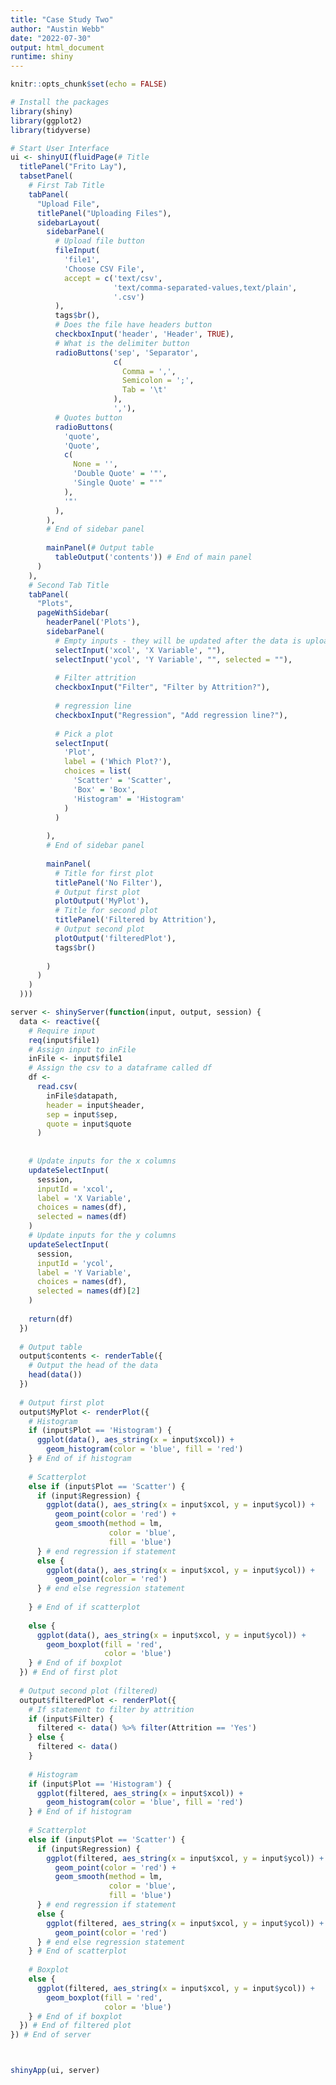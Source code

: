 ```yaml
---
title: "Case Study Two"
author: "Austin Webb"
date: "2022-07-30"
output: html_document
runtime: shiny
---
```


```r
knitr::opts_chunk$set(echo = FALSE)
```


```r

# Install the packages
library(shiny)
library(ggplot2)
library(tidyverse)

# Start User Interface
ui <- shinyUI(fluidPage(# Title
  titlePanel("Frito Lay"),
  tabsetPanel(
    # First Tab Title
    tabPanel(
      "Upload File",
      titlePanel("Uploading Files"),
      sidebarLayout(
        sidebarPanel(
          # Upload file button
          fileInput(
            'file1',
            'Choose CSV File',
            accept = c('text/csv',
                       'text/comma-separated-values,text/plain',
                       '.csv')
          ),
          tags$br(),
          # Does the file have headers button
          checkboxInput('header', 'Header', TRUE),
          # What is the delimiter button
          radioButtons('sep', 'Separator',
                       c(
                         Comma = ',',
                         Semicolon = ';',
                         Tab = '\t'
                       ),
                       ','),
          # Quotes button
          radioButtons(
            'quote',
            'Quote',
            c(
              None = '',
              'Double Quote' = '"',
              'Single Quote' = "'"
            ),
            '"'
          ),
        ),
        # End of sidebar panel
        
        mainPanel(# Output table
          tableOutput('contents')) # End of main panel
      )
    ),
    # Second Tab Title
    tabPanel(
      "Plots",
      pageWithSidebar(
        headerPanel('Plots'),
        sidebarPanel(
          # Empty inputs - they will be updated after the data is uploaded
          selectInput('xcol', 'X Variable', ""),
          selectInput('ycol', 'Y Variable', "", selected = ""),
          
          # Filter attrition
          checkboxInput("Filter", "Filter by Attrition?"),
          
          # regression line
          checkboxInput("Regression", "Add regression line?"),
          
          # Pick a plot
          selectInput(
            'Plot',
            label = ('Which Plot?'),
            choices = list(
              'Scatter' = 'Scatter',
              'Box' = 'Box',
              'Histogram' = 'Histogram'
            )
          )
          
        ),
        # End of sidebar panel
        
        mainPanel(
          # Title for first plot
          titlePanel('No Filter'),
          # Output first plot
          plotOutput('MyPlot'),
          # Title for second plot
          titlePanel('Filtered by Attrition'),
          # Output second plot
          plotOutput('filteredPlot'),
          tags$br()
          
        )
      )
    )
  )))

server <- shinyServer(function(input, output, session) {
  data <- reactive({
    # Require input
    req(input$file1)
    # Assign input to inFile
    inFile <- input$file1
    # Assign the csv to a dataframe called df
    df <-
      read.csv(
        inFile$datapath,
        header = input$header,
        sep = input$sep,
        quote = input$quote
      )
    
    
    # Update inputs for the x columns
    updateSelectInput(
      session,
      inputId = 'xcol',
      label = 'X Variable',
      choices = names(df),
      selected = names(df)
    )
    # Update inputs for the y columns
    updateSelectInput(
      session,
      inputId = 'ycol',
      label = 'Y Variable',
      choices = names(df),
      selected = names(df)[2]
    )
    
    return(df)
  })
  
  # Output table
  output$contents <- renderTable({
    # Output the head of the data
    head(data())
  })
  
  # Output first plot
  output$MyPlot <- renderPlot({
    # Histogram
    if (input$Plot == 'Histogram') {
      ggplot(data(), aes_string(x = input$xcol)) +
        geom_histogram(color = 'blue', fill = 'red')
    } # End of if histogram
    
    # Scatterplot
    else if (input$Plot == 'Scatter') {
      if (input$Regression) {
        ggplot(data(), aes_string(x = input$xcol, y = input$ycol)) +
          geom_point(color = 'red') +
          geom_smooth(method = lm,
                      color = 'blue',
                      fill = 'blue')
      } # end regression if statement
      else {
        ggplot(data(), aes_string(x = input$xcol, y = input$ycol)) +
          geom_point(color = 'red')
      } # end else regression statement
      
    } # End of if scatterplot
    
    else {
      ggplot(data(), aes_string(x = input$xcol, y = input$ycol)) +
        geom_boxplot(fill = 'red',
                     color = 'blue')
    } # End of if boxplot
  }) # End of first plot
  
  # Output second plot (filtered)
  output$filteredPlot <- renderPlot({
    # If statement to filter by attrition
    if (input$Filter) {
      filtered <- data() %>% filter(Attrition == 'Yes')
    } else {
      filtered <- data()
    }
    
    # Histogram
    if (input$Plot == 'Histogram') {
      ggplot(filtered, aes_string(x = input$xcol)) +
        geom_histogram(color = 'blue', fill = 'red')
    } # End of if histogram
    
    # Scatterplot
    else if (input$Plot == 'Scatter') {
      if (input$Regression) {
        ggplot(filtered, aes_string(x = input$xcol, y = input$ycol)) +
          geom_point(color = 'red') +
          geom_smooth(method = lm,
                      color = 'blue',
                      fill = 'blue')
      } # end regression if statement
      else {
        ggplot(filtered, aes_string(x = input$xcol, y = input$ycol)) +
          geom_point(color = 'red')
      } # end else regression statement
    } # End of scatterplot
    
    # Boxplot
    else {
      ggplot(filtered, aes_string(x = input$xcol, y = input$ycol)) +
        geom_boxplot(fill = 'red',
                     color = 'blue')
    } # End of if boxplot
  }) # End of filtered plot
}) # End of server



shinyApp(ui, server)

```